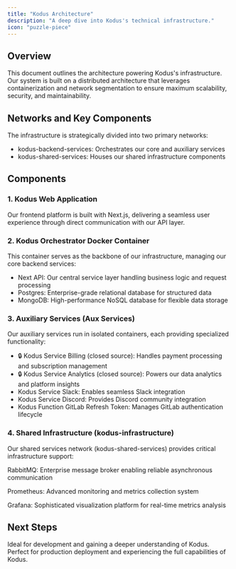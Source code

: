 ```yaml
---
title: "Kodus Architecture"
description: "A deep dive into Kodus's technical infrastructure."
icon: "puzzle-piece"
---
```


## Overview

This document outlines the architecture powering Kodus's infrastructure. Our system is built on a distributed architecture that leverages containerization and network segmentation to ensure maximum scalability, security, and maintainability.

## Networks and Key Components

The infrastructure is strategically divided into two primary networks:

- kodus-backend-services: Orchestrates our core and auxiliary services
- kodus-shared-services: Houses our shared infrastructure components

## Components

### 1. Kodus Web Application

Our frontend platform is built with Next.js, delivering a seamless user experience through direct communication with our API layer.

### 2. Kodus Orchestrator Docker Container

This container serves as the backbone of our infrastructure, managing our core backend services:

- Next API: Our central service layer handling business logic and request processing
- Postgres: Enterprise-grade relational database for structured data
- MongoDB: High-performance NoSQL database for flexible data storage

### 3. Auxiliary Services (Aux Services)

Our auxiliary services run in isolated containers, each providing specialized functionality:

- 🔒 Kodus Service Billing (closed source): Handles payment processing and subscription management
- 🔒 Kodus Service Analytics (closed source): Powers our data analytics and platform insights
- Kodus Service Slack: Enables seamless Slack integration
- Kodus Service Discord: Provides Discord community integration
- Kodus Function GitLab Refresh Token: Manages GitLab authentication lifecycle

### 4. Shared Infrastructure (kodus-infrastructure)

Our shared services network (kodus-shared-services) provides critical infrastructure support:

RabbitMQ: Enterprise message broker enabling reliable asynchronous communication

Prometheus: Advanced monitoring and metrics collection system

Grafana: Sophisticated visualization platform for real-time metrics analysis

## Next Steps
<CardGroup cols={2}>
  <Card title="Run Kodus Locally" icon="laptop" href="/how_to_deploy/en/local_quickstart/orchestrator">
    Ideal for development and gaining a deeper understanding of Kodus.
  </Card>
  <Card title="Deploy Kodus to Production" icon="rocket" href="/how_to_deploy/en/deploy_kodus/generic_vm">
    Perfect for production deployment and experiencing the full capabilities of Kodus.
  </Card>
</CardGroup>
